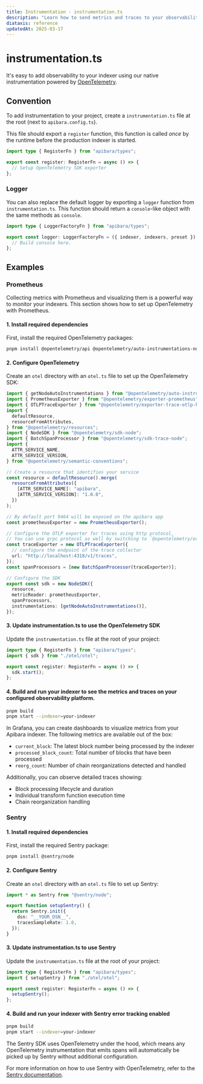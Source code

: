 ```yaml
---
title: Instrumentation - instrumentation.ts
description: "Learn how to send metrics and traces to your observability platform using instrumentation.ts."
diataxis: reference
updatedAt: 2025-03-17
---
```


# instrumentation.ts

It's easy to add observability to your indexer using our native instrumentation powered by [OpenTelemetry](https://opentelemetry.io/).

## Convention

To add instrumentation to your project, create a `instrumentation.ts` file at the root (next to `apibara.config.ts`).

This file should export a `register` function, this function is called _once_ by the runtime before the production indexer is started.

```ts [instrumentation.ts]
import type { RegisterFn } from "apibara/types";

export const register: RegisterFn = async () => {
  // Setup OpenTelemetry SDK exporter
};
```

### Logger

You can also replace the default logger by exporting a `logger` function from `instrumentation.ts`. This function should return a `console`-like object with the same methods as `console`.

```ts [instrumentation.ts]
import type { LoggerFactoryFn } from "apibara/types";

export const logger: LoggerFactoryFn = ({ indexer, indexers, preset }) => {
  // Build console here.
};
```

## Examples

### Prometheus

Collecting metrics with Prometheus and visualizing them is a powerful way to monitor your indexers. This section shows how to set up OpenTelemetry with Prometheus.

#### 1. Install required dependencies

First, install the required OpenTelemetry packages:

```bash
pnpm install @opentelemetry/api @opentelemetry/auto-instrumentations-node @opentelemetry/exporter-prometheus @opentelemetry/exporter-trace-otlp-http @opentelemetry/resources @opentelemetry/sdk-node @opentelemetry/sdk-trace-node @opentelemetry/semantic-conventions
```

#### 2. Configure OpenTelemetry

Create an `otel` directory with an `otel.ts` file to set up the OpenTelemetry SDK:

```ts [otel/otel.ts]
import { getNodeAutoInstrumentations } from "@opentelemetry/auto-instrumentations-node";
import { PrometheusExporter } from "@opentelemetry/exporter-prometheus";
import { OTLPTraceExporter } from "@opentelemetry/exporter-trace-otlp-http";
import {
  defaultResource,
  resourceFromAttributes,
} from "@opentelemetry/resources";
import { NodeSDK } from "@opentelemetry/sdk-node";
import { BatchSpanProcessor } from "@opentelemetry/sdk-trace-node";
import {
  ATTR_SERVICE_NAME,
  ATTR_SERVICE_VERSION,
} from "@opentelemetry/semantic-conventions";

// Create a resource that identifies your service
const resource = defaultResource().merge(
  resourceFromAttributes({
    [ATTR_SERVICE_NAME]: "apibara",
    [ATTR_SERVICE_VERSION]: "1.0.0",
  })
);

// By default port 9464 will be exposed on the apibara app
const prometheusExporter = new PrometheusExporter();

// Configure the OTLP exporter for traces using http protocol,
// You can use grpc protocol as well by switching to `@opentelemetry/exporter-trace-otlp-grpc`.
const traceExporter = new OTLPTraceExporter({
  // configure the endpoint of the trace collector
  url: "http://localhost:4318/v1/traces",
});
const spanProcessors = [new BatchSpanProcessor(traceExporter)];

// Configure the SDK
export const sdk = new NodeSDK({
  resource,
  metricReader: prometheusExporter,
  spanProcessors,
  instrumentations: [getNodeAutoInstrumentations()],
});
```

#### 3. Update instrumentation.ts to use the OpenTelemetry SDK

Update the `instrumentation.ts` file at the root of your project:

```ts [instrumentation.ts]
import type { RegisterFn } from "apibara/types";
import { sdk } from "./otel/otel";

export const register: RegisterFn = async () => {
  sdk.start();
};
```

#### 4. Build and run your indexer to see the metrics and traces on your configured observability platform.

```bash
pnpm build
pnpm start --indexer=your-indexer
```

In Grafana, you can create dashboards to visualize metrics from your Apibara indexer. The following metrics are available out of the box:

- `current_block`: The latest block number being processed by the indexer
- `processed_block_count`: Total number of blocks that have been processed
- `reorg_count`: Number of chain reorganizations detected and handled

Additionally, you can observe detailed traces showing:

- Block processing lifecycle and duration
- Individual transform function execution time
- Chain reorganization handling

### Sentry

#### 1. Install required dependencies

First, install the required Sentry package:

```bash
pnpm install @sentry/node
```

#### 2. Configure Sentry

Create an `otel` directory with an `otel.ts` file to set up Sentry:

```ts [otel/otel.ts]
import * as Sentry from "@sentry/node";

export function setupSentry() {
  return Sentry.init({
    dsn: "__YOUR_DSN__",
    tracesSampleRate: 1.0,
  });
}
```

#### 3. Update instrumentation.ts to use Sentry

Update the `instrumentation.ts` file at the root of your project:

```ts [instrumentation.ts]
import type { RegisterFn } from "apibara/types";
import { setupSentry } from "./otel/otel";

export const register: RegisterFn = async () => {
  setupSentry();
};
```

#### 4. Build and run your indexer with Sentry error tracking enabled

```bash
pnpm build
pnpm start --indexer=your-indexer
```

The Sentry SDK uses OpenTelemetry under the hood, which means any OpenTelemetry instrumentation that emits spans will automatically be picked up by Sentry without additional configuration.

For more information on how to use Sentry with OpenTelemetry, refer to the [Sentry documentation](https://docs.sentry.io/platforms/javascript/guides/node/opentelemetry/).

